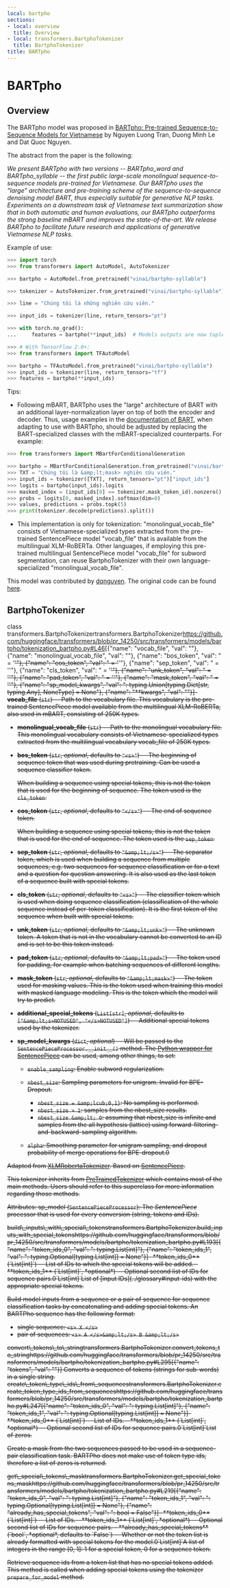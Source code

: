 ```yaml
---
local: bartpho
sections:
- local: overview
  title: Overview
- local: transformers.BartphoTokenizer
  title: BartphoTokenizer
title: BARTpho
---
```

<script>
</script>
<!--Copyright 2021 The HuggingFace Team. All rights reserved.

Licensed under the Apache License, Version 2.0 (the "License"); you may not use this file except in compliance with
the License. You may obtain a copy of the License at

http://www.apache.org/licenses/LICENSE-2.0

Unless required by applicable law or agreed to in writing, software distributed under the License is distributed on
an "AS IS" BASIS, WITHOUT WARRANTIES OR CONDITIONS OF ANY KIND, either express or implied. See the License for the
specific language governing permissions and limitations under the License.
-->

<h1 id="bartpho">BARTpho</h1>

<h2 id="overview">Overview</h2>

The BARTpho model was proposed in [BARTpho: Pre-trained Sequence-to-Sequence Models for Vietnamese](https://arxiv.org/abs/2109.09701) by Nguyen Luong Tran, Duong Minh Le and Dat Quoc Nguyen.

The abstract from the paper is the following:

*We present BARTpho with two versions -- BARTpho_word and BARTpho_syllable -- the first public large-scale monolingual
sequence-to-sequence models pre-trained for Vietnamese. Our BARTpho uses the "large" architecture and pre-training
scheme of the sequence-to-sequence denoising model BART, thus especially suitable for generative NLP tasks. Experiments
on a downstream task of Vietnamese text summarization show that in both automatic and human evaluations, our BARTpho
outperforms the strong baseline mBART and improves the state-of-the-art. We release BARTpho to facilitate future
research and applications of generative Vietnamese NLP tasks.*

Example of use:

```python
>>> import torch
>>> from transformers import AutoModel, AutoTokenizer

>>> bartpho = AutoModel.from_pretrained("vinai/bartpho-syllable")

>>> tokenizer = AutoTokenizer.from_pretrained("vinai/bartpho-syllable")

>>> line = "Chúng tôi là những nghiên cứu viên."

>>> input_ids = tokenizer(line, return_tensors="pt")

>>> with torch.no_grad():
...     features = bartpho(**input_ids)  # Models outputs are now tuples

>>> # With TensorFlow 2.0+:
>>> from transformers import TFAutoModel

>>> bartpho = TFAutoModel.from_pretrained("vinai/bartpho-syllable")
>>> input_ids = tokenizer(line, return_tensors="tf")
>>> features = bartpho(**input_ids)
```

Tips:

- Following mBART, BARTpho uses the "large" architecture of BART with an additional layer-normalization layer on top of
  both the encoder and decoder. Thus, usage examples in the [documentation of BART](bart), when adapting to use
  with BARTpho, should be adjusted by replacing the BART-specialized classes with the mBART-specialized counterparts.
  For example:

```python
>>> from transformers import MBartForConditionalGeneration

>>> bartpho = MBartForConditionalGeneration.from_pretrained("vinai/bartpho-syllable")
>>> TXT = "Chúng tôi là &amp;lt;mask> nghiên cứu viên."
>>> input_ids = tokenizer([TXT], return_tensors="pt")["input_ids"]
>>> logits = bartpho(input_ids).logits
>>> masked_index = (input_ids[0] == tokenizer.mask_token_id).nonzero().item()
>>> probs = logits[0, masked_index].softmax(dim=0)
>>> values, predictions = probs.topk(5)
>>> print(tokenizer.decode(predictions).split())
```

- This implementation is only for tokenization: "monolingual_vocab_file" consists of Vietnamese-specialized types
  extracted from the pre-trained SentencePiece model "vocab_file" that is available from the multilingual XLM-RoBERTa.
  Other languages, if employing this pre-trained multilingual SentencePiece model "vocab_file" for subword
  segmentation, can reuse BartphoTokenizer with their own language-specialized "monolingual_vocab_file".

This model was contributed by [dqnguyen](https://huggingface.co/dqnguyen). The original code can be found [here](https://github.com/VinAIResearch/BARTpho).

<h2 id="transformers.BartphoTokenizer">BartphoTokenizer</h2>

<div class="docstring">

<docstring><name>class transformers.BartphoTokenizer</name><anchor>transformers.BartphoTokenizer</anchor><source>https://github.com/huggingface/transformers/blob/pr_14250/src/transformers/models/bartpho/tokenization_bartpho.py#L46</source><parameters>[{"name": "vocab_file", "val": ""}, {"name": "monolingual_vocab_file", "val": ""}, {"name": "bos_token", "val": " = '<s>'"}, {"name": "eos_token", "val": " = '</s>'"}, {"name": "sep_token", "val": " = '</s>'"}, {"name": "cls_token", "val": " = '<s>'"}, {"name": "unk_token", "val": " = '<unk>'"}, {"name": "pad_token", "val": " = '<pad>'"}, {"name": "mask_token", "val": " = '<mask>'"}, {"name": "sp_model_kwargs", "val": ": typing.Union[typing.Dict[str, typing.Any], NoneType] = None"}, {"name": "**kwargs", "val": ""}]</parameters><paramsdesc>- **vocab_file** (`str`) --
  Path to the vocabulary file. This vocabulary is the pre-trained SentencePiece model available from the
  multilingual XLM-RoBERTa, also used in mBART, consisting of 250K types.
- **monolingual_vocab_file** (`str`) --
  Path to the monolingual vocabulary file. This monolingual vocabulary consists of Vietnamese-specialized
  types extracted from the multilingual vocabulary vocab_file of 250K types.
- **bos_token** (`str`, *optional*, defaults to `"<s>"`) --
  The beginning of sequence token that was used during pretraining. Can be used a sequence classifier token.

  <Tip>

  When building a sequence using special tokens, this is not the token that is used for the beginning of
  sequence. The token used is the `cls_token`.

  </Tip>

- **eos_token** (`str`, *optional*, defaults to `"</s>"`) --
  The end of sequence token.

  <Tip>

  When building a sequence using special tokens, this is not the token that is used for the end of sequence.
  The token used is the `sep_token`.

  </Tip>

- **sep_token** (`str`, *optional*, defaults to `"&amp;lt;/s>"`) --
  The separator token, which is used when building a sequence from multiple sequences, e.g. two sequences for
  sequence classification or for a text and a question for question answering. It is also used as the last
  token of a sequence built with special tokens.
- **cls_token** (`str`, *optional*, defaults to `"<s>"`) --
  The classifier token which is used when doing sequence classification (classification of the whole sequence
  instead of per-token classification). It is the first token of the sequence when built with special tokens.
- **unk_token** (`str`, *optional*, defaults to `"&amp;lt;unk>"`) --
  The unknown token. A token that is not in the vocabulary cannot be converted to an ID and is set to be this
  token instead.
- **pad_token** (`str`, *optional*, defaults to `"&amp;lt;pad>"`) --
  The token used for padding, for example when batching sequences of different lengths.
- **mask_token** (`str`, *optional*, defaults to `"&amp;lt;mask>"`) --
  The token used for masking values. This is the token used when training this model with masked language
  modeling. This is the token which the model will try to predict.
- **additional_special_tokens** (`List[str]`, *optional*, defaults to `["&amp;lt;s>NOTUSED", "</s>NOTUSED"]`) --
  Additional special tokens used by the tokenizer.
- **sp_model_kwargs** (`dict`, *optional*) --
  Will be passed to the `SentencePieceProcessor.__init__()` method. The [Python wrapper for
  SentencePiece](https://github.com/google/sentencepiece/tree/master/python) can be used, among other things,
  to set:

  - `enable_sampling`: Enable subword regularization.
  - `nbest_size`: Sampling parameters for unigram. Invalid for BPE-Dropout.

    - `nbest_size = &amp;lcub;0,1}`: No sampling is performed.
    - `nbest_size > 1`: samples from the nbest_size results.
    - `nbest_size &amp;lt; 0`: assuming that nbest_size is infinite and samples from the all hypothesis (lattice)
      using forward-filtering-and-backward-sampling algorithm.

  - `alpha`: Smoothing parameter for unigram sampling, and dropout probability of merge operations for
    BPE-dropout.</paramsdesc><paramgroups>0</paramgroups></docstring>

Adapted from [XLMRobertaTokenizer](/docs/transformers/pr_14250/en/model_doc/xlm-roberta#transformers.XLMRobertaTokenizer). Based on [SentencePiece](https://github.com/google/sentencepiece).

This tokenizer inherits from [PreTrainedTokenizer](/docs/transformers/pr_14250/en/main_classes/tokenizer#transformers.PreTrainedTokenizer) which contains most of the main methods. Users should refer to
this superclass for more information regarding those methods.



Attributes:
sp_model (`SentencePieceProcessor`):
The *SentencePiece* processor that is used for every conversion (string, tokens and IDs).



<div class="docstring">
<docstring><name>build\_inputs\_with\_special\_tokens</name><anchor>transformers.BartphoTokenizer.build_inputs_with_special_tokens</anchor><source>https://github.com/huggingface/transformers/blob/pr_14250/src/transformers/models/bartpho/tokenization_bartpho.py#L193</source><parameters>[{"name": "token_ids_0", "val": ": typing.List[int]"}, {"name": "token_ids_1", "val": ": typing.Optional[typing.List[int]] = None"}]</parameters><paramsdesc>- **token_ids_0** (`List[int]`) --
  List of IDs to which the special tokens will be added.
- **token_ids_1** (`List[int]`, *optional*) --
  Optional second list of IDs for sequence pairs.</paramsdesc><paramgroups>0</paramgroups><rettype>`List[int]`</rettype><retdesc>List of [input IDs](../glossary#input-ids) with the appropriate special tokens.</retdesc></docstring>

Build model inputs from a sequence or a pair of sequence for sequence classification tasks by concatenating and
adding special tokens. An BARTPho sequence has the following format:

- single sequence: `<s> X </s>`
- pair of sequences: `<s> A </s>&amp;lt;/s> B &amp;lt;/s>`








</div>
<div class="docstring">
<docstring><name>convert\_tokens\_to\_string</name><anchor>transformers.BartphoTokenizer.convert_tokens_to_string</anchor><source>https://github.com/huggingface/transformers/blob/pr_14250/src/transformers/models/bartpho/tokenization_bartpho.py#L295</source><parameters>[{"name": "tokens", "val": ""}]</parameters></docstring>
Converts a sequence of tokens (strings for sub-words) in a single string.

</div>
<div class="docstring">
<docstring><name>create\_token\_type\_ids\_from\_sequences</name><anchor>transformers.BartphoTokenizer.create_token_type_ids_from_sequences</anchor><source>https://github.com/huggingface/transformers/blob/pr_14250/src/transformers/models/bartpho/tokenization_bartpho.py#L247</source><parameters>[{"name": "token_ids_0", "val": ": typing.List[int]"}, {"name": "token_ids_1", "val": ": typing.Optional[typing.List[int]] = None"}]</parameters><paramsdesc>- **token_ids_0** (`List[int]`) --
  List of IDs.
- **token_ids_1** (`List[int]`, *optional*) --
  Optional second list of IDs for sequence pairs.</paramsdesc><paramgroups>0</paramgroups><rettype>`List[int]`</rettype><retdesc>List of zeros.</retdesc></docstring>

Create a mask from the two sequences passed to be used in a sequence-pair classification task. BARTPho does not
make use of token type ids, therefore a list of zeros is returned.








</div>
<div class="docstring">
<docstring><name>get\_special\_tokens\_mask</name><anchor>transformers.BartphoTokenizer.get_special_tokens_mask</anchor><source>https://github.com/huggingface/transformers/blob/pr_14250/src/transformers/models/bartpho/tokenization_bartpho.py#L219</source><parameters>[{"name": "token_ids_0", "val": ": typing.List[int]"}, {"name": "token_ids_1", "val": ": typing.Optional[typing.List[int]] = None"}, {"name": "already_has_special_tokens", "val": ": bool = False"}]</parameters><paramsdesc>- **token_ids_0** (`List[int]`) --
  List of IDs.
- **token_ids_1** (`List[int]`, *optional*) --
  Optional second list of IDs for sequence pairs.
- **already_has_special_tokens** (`bool`, *optional*, defaults to `False`) --
  Whether or not the token list is already formatted with special tokens for the model.</paramsdesc><paramgroups>0</paramgroups><rettype>`List[int]`</rettype><retdesc>A list of integers in the range [0, 1]: 1 for a special token, 0 for a sequence token.</retdesc></docstring>

Retrieve sequence ids from a token list that has no special tokens added. This method is called when adding
special tokens using the tokenizer `prepare_for_model` method.








</div></div>
